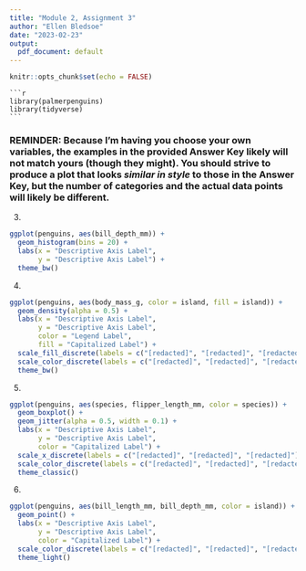 ```yaml
---
title: "Module 2, Assignment 3"
author: "Ellen Bledsoe"
date: "2023-02-23"
output:
  pdf_document: default
---
```


```r
knitr::opts_chunk$set(echo = FALSE)
```

    ```r
    library(palmerpenguins)
    library(tidyverse)
    ```

### REMINDER: Because I'm having you choose your own variables, the examples in the provided Answer Key likely will not match yours (though they might). You should strive to produce a plot that looks *similar in style* to those in the Answer Key, but the number of categories and the actual data points will likely be different.


3.  

```r
ggplot(penguins, aes(bill_depth_mm)) +
  geom_histogram(bins = 20) +
  labs(x = "Descriptive Axis Label",
       y = "Descriptive Axis Label") +
  theme_bw()
```

4.  

```r
ggplot(penguins, aes(body_mass_g, color = island, fill = island)) +
  geom_density(alpha = 0.5) +
  labs(x = "Descriptive Axis Label",
       y = "Descriptive Axis Label",
       color = "Legend Label",
       fill = "Capitalized Label") +
  scale_fill_discrete(labels = c("[redacted]", "[redacted]", "[redacted]")) +
  scale_color_discrete(labels = c("[redacted]", "[redacted]", "[redacted]")) +
  theme_bw()
```

5.  

```r
ggplot(penguins, aes(species, flipper_length_mm, color = species)) +
  geom_boxplot() +
  geom_jitter(alpha = 0.5, width = 0.1) +
  labs(x = "Descriptive Axis Label",
       y = "Descriptive Axis Label",
       color = "Capitalized Label") +
  scale_x_discrete(labels = c("[redacted]", "[redacted]", "[redacted]")) +
  scale_color_discrete(labels = c("[redacted]", "[redacted]", "[redacted]")) +
  theme_classic()
```

6.

```r
ggplot(penguins, aes(bill_length_mm, bill_depth_mm, color = island)) +
  geom_point() +
  labs(x = "Descriptive Axis Label",
       y = "Descriptive Axis Label",
       color = "Capitalized Label") +
  scale_color_discrete(labels = c("[redacted]", "[redacted]", "[redacted]")) +
  theme_light()
```

